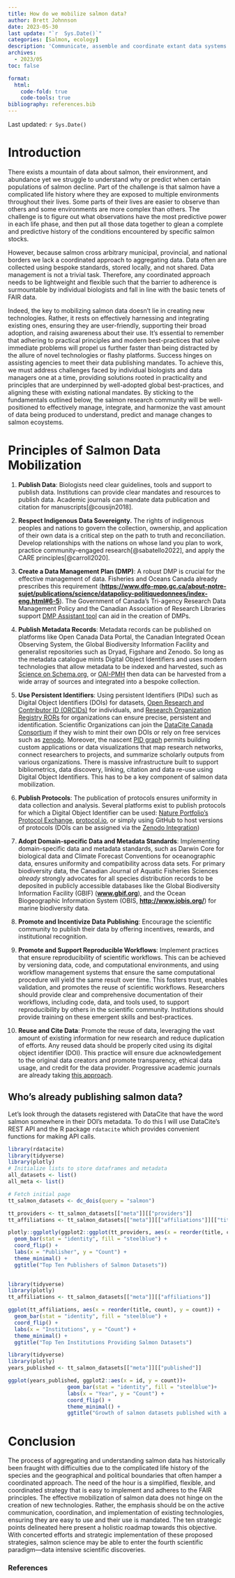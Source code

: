 ```yaml
---
title: How do we mobilize salmon data?
author: Brett Johnnson
date: 2023-05-30
last update: "`r  Sys.Date()`"
categories: [Salmon, ecology]
description: 'Communicate, assemble and coordinate extant data systems'
archives:
  - 2023/05
toc: false

format:
  html:
    code-fold: true
    code-tools: true
bibliography: references.bib
---
```


Last updated: `r Sys.Date()`

# Introduction

There exists a mountain of data about salmon, their environment, and abundance yet we struggle to understand why or predict when certain populations of salmon decline. Part of the challenge is that salmon have a complicated life history where they are exposed to multiple environments throughout their lives. Some parts of their lives are easier to observe than others and some environments are more complex than others. The challenge is to figure out what observations have the most predictive power in each life phase, and then put all those data together to glean a complete and predictive history of the conditions encountered by specific salmon stocks.

However, because salmon cross arbitrary municipal, provincial, and national borders we lack a coordinated approach to aggregating data. Data often are collected using bespoke standards, stored locally, and not shared. Data management is not a trivial task. Therefore, any coordinated approach needs to be lightweight and flexible such that the barrier to adherence is surmountable by individual biologists and fall in line with the basic tenets of FAIR data.

Indeed, the key to mobilizing salmon data doesn't lie in creating new technologies. Rather, it rests on effectively harnessing and integrating existing ones, ensuring they are user-friendly, supporting their broad adoption, and raising awareness about their use. It's essential to remember that adhering to practical principles and modern best-practices that solve immediate problems will propel us further faster than being distracted by the allure of novel technologies or flashy platforms. Success hinges on assisting agencies to meet their data publishing mandates. To achieve this, we must address challenges faced by individual biologists and data managers one at a time, providing solutions rooted in practicality and principles that are underpinned by well-adopted global best-practices, and aligning these with existing national mandates. By sticking to the fundamentals outlined below, the salmon research community will be well-positioned to effectively manage, integrate, and harmonize the vast amount of data being produced to understand, predict and manage changes to salmon ecoystems.

# Principles of Salmon Data Mobilization

1.  **Publish Data**: Biologists need clear guidelines, tools and support to publish data. Institutions can provide clear mandates and resources to publish data. Academic journals can mandate data publication and citation for manuscripts[@cousijn2018].

2.  **Respect Indigenous Data Sovereignty.** The rights of indigenous peoples and nations to govern the collection, ownership, and application of their own data is a critical step on the path to truth and reconciliation. Develop relationships with the nations on whose land you plan to work, practice community-engaged research[@sabatello2022], and apply the CARE principles[@carroll2020].

3.  **Create a Data Management Plan (DMP)**: A robust DMP is crucial for the effective management of data. Fisheries and Oceans Canada already prescribes this requirement ([**https://www.dfo-mpo.gc.ca/about-notre-sujet/publications/science/datapolicy-politiquedonnees/index-eng.html#6-5**](https://www.dfo-mpo.gc.ca/about-notre-sujet/publications/science/datapolicy-politiquedonnees/index-eng.html#6-5)). The Government of Canada's Tri-agency Research Data Management Policy and the Canadian Association of Research Libraries support [DMP Assistant tool](https://assistant.portagenetwork.ca/about_us) can aid in the creation of DMPs.

4.  **Publish Metadata Records**: Metadata records can be published on platforms like Open Canada Data Portal, the Canadian Integrated Ocean Observing System, the Global Biodiversity Information Facility and generalist repositories such as Dryad, Figshare and Zenodo. So long as the metadata catalogue mints Digital Object Identifiers and uses modern technologies that allow metadata to be indexed and harvested, such as [Science on Schema.org](https://doi.org/10.5281/zenodo.7872383), or [OAI-PMH](https://www.openarchives.org/pmh/) then data can be harvested from a wide array of sources and integrated into a bespoke collection.

5.  **Use Persistent Identifiers**: Using persistent Identifiers (PIDs) such as Digital Object Identifiers (DOIs) for datasets, [Open Research and Contributor ID (ORCIDs)](https://orcid.org/) for individuals, and [Research Organization Registry RORs](https://ror.org/) for organizations can ensure precise, persistent and identification. Scientific Organizations can join the [DataCite Canada Consortium](https://www.crkn-rcdr.ca/en/datacite-canada-consortium) if they wish to mint their own DOIs or rely on free services such as [zenodo](https://zenodo.org/). Moreover, the nascent [PID graph](https://doi.org/10.1016/j.patter.2020.100180) permits building custom applications or data visualizations that map research networks, connect researchers to projects, and summarize scholarly outputs from various organizations. There is massive infrastructure built to support bibliometrics, data discovery, linking, citation and data re-use using Digital Object Identifiers. This has to be a key component of salmon data mobilization.

6.  **Publish Protocols**: The publication of protocols ensures uniformity in data collection and analysis. Several platforms exist to publish protocols for which a Digital Object Identifier can be used: [Nature Portfolio's Protocol Exchange](https://protocolexchange.researchsquare.com/), [protocol.io](https://www.protocols.io/plans/academia), or simply using GitHub to host versions of protocols (DOIs can be assigned via the [Zenodo Integration](https://docs.github.com/en/repositories/archiving-a-github-repository/referencing-and-citing-content))

7.  **Adopt Domain-specific Data and Metadata Standards**: Implementing domain-specific data and metadata standards, such as Darwin Core for biological data and Climate Forecast Conventions for oceanographic data, ensures uniformity and compatibility across data sets. For primary biodiversity data, the Canadian Journal of Aquatic Fisheries Sciences *already* strongly advocates for all species distribution records to be deposited in publicly accessible databases like the Global Biodiversity Information Facility (GBIF) ([**www.gbif.org**](http://www.gbif.org/)), and the Ocean Biogeographic Information System (OBIS, [**http://www.iobis.org/**](http://www.iobis.org/)) for marine biodiversity data.

8.  **Promote and Incentivize Data Publishing**: Encourage the scientific community to publish their data by offering incentives, rewards, and institutional recognition.

9.  **Promote and Support Reproducible Workflows**: Implement practices that ensure reproducibility of scientific workflows. This can be achieved by versioning data, code, and computational environments, and using workflow management systems that ensure the same computational procedure will yield the same result over time. This fosters trust, enables validation, and promotes the reuse of scientific workflows. Researchers should provide clear and comprehensive documentation of their workflows, including code, data, and tools used, to support reproducibility by others in the scientific community. Institutions should provide training on these emergent skills and best-practices.

10. **Reuse and Cite Data**: Promote the reuse of data, leveraging the vast amount of existing information for new research and reduce duplication of efforts. Any reused data should be properly cited using its digital object identifier (DOI). This practice will ensure due acknowledgement to the original data creators and promote transparency, ethical data usage, and credit for the data provider. Progressive academic journals are already taking [this approach](https://www.nature.com/articles/sdata2018259).

## Who's already publishing salmon data?

Let's look through the datasets registered with DataCite that have the word salmon somewhere in their DOI's metadata. To do this I will use DataCite's REST API and the R package `rdatacite` which provides convenient functions for making API calls.

```r
library(rdatacite)
library(tidyverse)
library(plotly)
# Initialize lists to store dataframes and metadata
all_datasets <- list()
all_meta <- list()

# Fetch initial page
tt_salmon_datasets <- dc_dois(query = "salmon")

tt_providers <- tt_salmon_datasets[["meta"]][["providers"]]
tt_affiliations <- tt_salmon_datasets[["meta"]][["affiliations"]][["title"]]

plotly::ggplotly(ggplot2::ggplot(tt_providers, aes(x = reorder(title, count), y = count)) +
  geom_bar(stat = "identity", fill = "steelblue") +
  coord_flip() +
  labs(x = "Publisher", y = "Count") +
  theme_minimal() +
  ggtitle("Top Ten Publishers of Salmon Datasets")) 
  
```

```r
library(tidyverse)
library(plotly)
tt_affiliations <- tt_salmon_datasets[["meta"]][["affiliations"]]

ggplot(tt_affiliations, aes(x = reorder(title, count), y = count)) +
  geom_bar(stat = "identity", fill = "steelblue") +
  coord_flip() +
  labs(x = "Institutions", y = "Count") +
  theme_minimal() +
  ggtitle("Top Ten Institutions Providing Salmon Datasets")

```

```r
library(tidyverse)
library(plotly)
years_published <- tt_salmon_datasets[["meta"]][["published"]]

ggplot(years_published, ggplot2::aes(x = id, y = count))+
                   geom_bar(stat = "identity", fill = "steelblue")+
                   labs(x = "Year", y = "Count") +
                   coord_flip() +
                   theme_minimal() +
                   ggtitle("Growth of salmon datasets published with a DOI")
```

# Conclusion

The process of aggregating and understanding salmon data has historically been fraught with difficulties due to the complicated life history of the species and the geographical and political boundaries that often hamper a coordinated approach. The need of the hour is a simplified, flexible, and coordinated strategy that is easy to implement and adheres to the FAIR principles. The effective mobilization of salmon data does not hinge on the creation of new technologies. Rather, the emphasis should be on the active communication, coordination, and implementation of existing technologies, ensuring they are easy to use and their use is mandated. The ten strategic points delineated here present a holistic roadmap towards this objective. With concerted efforts and strategic implementation of these proposed strategies, salmon science may be able to enter the fourth scientific paradigm---data intensive scientific discoveries.

### References
